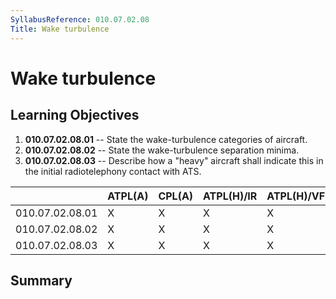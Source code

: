 ```yaml
---
SyllabusReference: 010.07.02.08
Title: Wake turbulence
---
```


# Wake turbulence

## Learning Objectives

1.  **010.07.02.08.01** -- State the wake-turbulence categories of aircraft.
2.  **010.07.02.08.02** -- State the wake-turbulence separation minima.
3.  **010.07.02.08.03** -- Describe how a "heavy" aircraft shall indicate this
    in the initial radiotelephony contact with ATS.

|                 | ATPL(A) | CPL(A) | ATPL(H)/IR | ATPL(H)/VFR | CPL(H) | IR  | CBIR(A) |
| --------------- | ------- | ------ | ---------- | ----------- | ------ | --- | ------- |
| 010.07.02.08.01 | X       | X      | X          | X           | X      | X   |         |
| 010.07.02.08.02 | X       | X      | X          | X           | X      | X   |         |
| 010.07.02.08.03 | X       | X      | X          | X           | X      | X   |         |

## Summary
